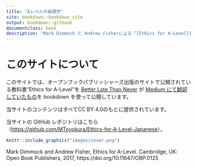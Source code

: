 ```yaml
--- 
title: "Aレベルの倫理学"
site: bookdown::bookdown_site
output: bookdown::gitbook
documentclass: book
description: "Mark Dimmock と Andrew Fisherによる「[Ethics for A-Level](https://doi.org/10.11647/OBP.0125)」を Better Late Than Never （https://medium.com/@BetterLateThanNever）が翻訳したものを bookdown 形式で公開しているサイトです。"
---
```


# このサイトについて{-}

このサイトでは、オープンブックパブリッシャーズ出版のサイトで公開されている教科書“Ethics for A-Level”を [Better Late Than Never](https://medium.com/@BetterLateThanNever) が [Medium にて翻訳していたもの](https://medium.com/@BetterLateThanNever/a%E3%83%AC%E3%83%99%E3%83%AB%E3%81%AE%E5%80%AB%E7%90%86%E5%AD%A6-2f7128c1d8a9)を bookdown を使って公開しています。

当サイトのコンテンツはすべてCC BY 4.0のもとに提供されています。

当サイトの GitHub レポジトリはこちら（[https://github.com/MToyokura/Ethics-for-A-Level-Japanese](https://github.com/MToyokura/Ethics-for-A-Level-Japanese)）。

```r
knitr::include_graphics("images/cover.png")
```
Mark Dimmock and Andrew Fisher, Ethics for A-Level. Cambridge, UK: Open Book Publishers, 2017, https://doi.org/10.11647/OBP.0125
